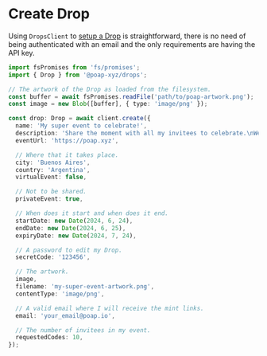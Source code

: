 # Create Drop

Using `DropsClient` to [setup a Drop](https://poap.zendesk.com/hc/en-us/articles/9702718846989-How-do-I-set-up-a-POAP-Drop)
is straightforward, there is no need of being authenticated with an email and
the only requirements are having the API key.

```typescript
import fsPromises from 'fs/promises';
import { Drop } from '@poap-xyz/drops';

// The artwork of the Drop as loaded from the filesystem.
const buffer = await fsPromises.readFile('path/to/poap-artwork.png');
const image = new Blob([buffer], { type: 'image/png' });

const drop: Drop = await client.create({
  name: 'My super event to celebrate!',
  description: 'Share the moment with all my invitees to celebrate.\nWe spend great time together.',
  eventUrl: 'https://poap.xyz',

  // Where that it takes place.
  city: 'Buenos Aires',
  country: 'Argentina',
  virtualEvent: false,

  // Not to be shared.
  privateEvent: true,

  // When does it start and when does it end.
  startDate: new Date(2024, 6, 24),
  endDate: new Date(2024, 6, 25),
  expiryDate: new Date(2024, 7, 24),

  // A password to edit my Drop.
  secretCode: '123456',

  // The artwork.
  image,
  filename: 'my-super-event-artwork.png',
  contentType: 'image/png',

  // A valid email where I will receive the mint links.
  email: 'your_email@poap.io',

  // The number of invitees in my event.
  requestedCodes: 10,
});
```
